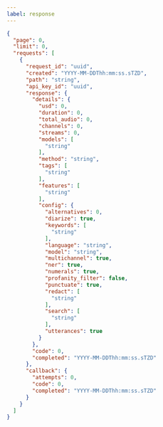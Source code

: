---
label: response
---

```json
{
  "page": 0,
  "limit": 0,
  "requests": [
    {
      "request_id": "uuid",
      "created": "YYYY-MM-DDThh:mm:ss.sTZD",
      "path": "string",
      "api_key_id": "uuid",
      "response": {
        "details": {
          "usd": 0,
          "duration": 0,
          "total_audio": 0,
          "channels": 0,
          "streams": 0,
          "models": [
            "string"
          ],
          "method": "string",
          "tags": [
            "string"
          ],
          "features": [
            "string"
          ],
          "config": {
            "alternatives": 0,
            "diarize": true,
            "keywords": [
              "string"
            ],
            "language": "string",
            "model": "string",
            "multichannel": true,
            "ner": true,
            "numerals": true,
            "profanity_filter": false,
            "punctuate": true,
            "redact": [
              "string"
            ],
            "search": [
              "string"
            ],
            "utterances": true
          }
        },
        "code": 0,
        "completed": "YYYY-MM-DDThh:mm:ss.sTZD"
      },
      "callback": {
        "attempts": 0,
        "code": 0,
        "completed": "YYYY-MM-DDThh:mm:ss.sTZD"
      }
    }
  ]
}
```